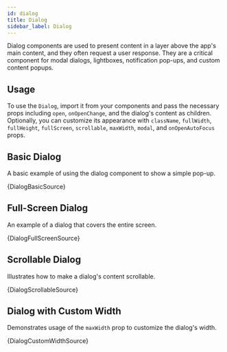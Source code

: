 ```yaml
---
id: dialog
title: Dialog
sidebar_label: Dialog
---
```


Dialog components are used to present content in a layer above the app's main content, and they often request a user response. They are a critical component for modal dialogs, lightboxes, notification pop-ups, and custom content popups.

## Usage

To use the `Dialog`, import it from your components and pass the necessary props including `open`, `onOpenChange`, and the dialog's content as children. Optionally, you can customize its appearance with `className`, `fullWidth`, `fullHeight`, `fullScreen`, `scrollable`, `maxWidth`, `modal`, and `onOpenAutoFocus` props.


## Basic Dialog

A basic example of using the dialog component to show a simple pop-up.


<CodeSample>
    <DialogBasicDemo/>
</CodeSample>

<CodeBlock language="tsx">{DialogBasicSource}</CodeBlock>

## Full-Screen Dialog

An example of a dialog that covers the entire screen.


<CodeSample>
    <DialogFullScreenDemo/>
</CodeSample>

<CodeBlock language="tsx">{DialogFullScreenSource}</CodeBlock>

## Scrollable Dialog

Illustrates how to make a dialog's content scrollable.


<CodeSample>
    <DialogScrollableDemo/>
</CodeSample>

<CodeBlock language="tsx">{DialogScrollableSource}</CodeBlock>

## Dialog with Custom Width

Demonstrates usage of the `maxWidth` prop to customize the dialog's width.


<CodeSample>
    <DialogCustomWidthDemo/>
</CodeSample>

<CodeBlock language="tsx">{DialogCustomWidthSource}</CodeBlock>
